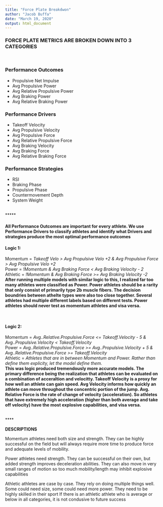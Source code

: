 ---
title: "Force Plate Breakdwon"
author: "Jacob Buffa"
date: "March 19, 2020"
output: html_document
---


### FORCE PLATE METRICS ARE BROKEN DOWN INTO 3 CATEGORIES

<br>


### Performance Outcomes
- Propulsive Net Impulse
- Avg Propulsive Power
- Avg Relative Propulsive Power
- Avg Braking Power
- Avg Relative Braking Power
<br>





### Performance Drivers
- Takeoff Velocity
- Avg Propulsive Velocity
- Avg Propulsive Force
- Avg Relative Propulsive Force
- Avg Braking Velocity
- Avg Braking Force
- Avg Relative Braking Force
<br>



### Performance Strategies
- RSI
- Braking Phase
- Propulsive Phase
- Countermovement Depth
- System Weight

<br>
*****
<br>

#### All Performance Outcomes are important for every athlete.  We use Performance Drivers to classify athletes and identify what Drivers and strategies produce the most optimal performance outcomes

#### Logic 1:
Momentum = *Takeoff Velo > Avg Propulsive Velo +2  &  Avg Propulsive Force > Avg Propulsive Velo +2* <br>
Power = *!Momentum & Avg Braking Force < Avg Braking Velocity - 2* <br>
Athletic = *!Momentum & Avg Braking Force >= Avg Braking Velocity -2* <br>
**After running multiple models with similar logic to this, I realized far too many athletes were classified as Power.  Power athletes should be a rarity that only consist of primarily type 2b muscle fibers.  The decision boundries between athelte types were also too close together.  Several athletes had multiple different labels based on different tests.  Power athletes should never test as momentum athletes and visa versa.**

<br>

#### Logic 2:
Momentum = *Avg..Relative.Propulsive.Force <= Takeoff.Velocity - 5 & Avg..Propulsive.Velocity < Takeoff.Velocity* <br>
Power = *Avg..Relative.Propulsive.Force >= Avg..Propulsive.Velocity + 5 & Avg..Relative.Propulsive.Force >= Takeoff.Velocity* <br>
Athletic = *Athletes that are in between Momentum and Power.  Rather than define them explicity, let the model define them.* <br>
**This was logic produced tremendously more accurate models.  The primary difference being the realization that athletes can be evaluated on a combination of acceraltion and velocitty.  Takeoff Velocity is a proxy for how well an athlete can gain speed.  Avg Velocity informs how quickly an athlete can move throughout the concentric portion of the jump.  Avg. Relative Force is the rate of change of velocity (acceleration).  So athletes that have extremely high acceleration (higher than both average and take off velocity) have the most explosive capabilities, and visa versa.**

<br>
****
<br>

**DESCRIPTIONS**

<p> Momentum athletes need both size and strength. They can be highly successful on the field but will always require more time to produce force and adequate levels of mobility. <p>

<p> Power athletes need strength.  They can be successful on their own, but added strength improves deceleration abilities.  They can also move in very small ranges of motion so too much mobility/length may inhibit explosive capabilities  <p>

<p> Athletic athletes are case by case.  They rely on doing multiple things well.  Some could need size, some could need more power.  They need to be highly skilled in their sport If there is an athletic athlete who is average or below in all categories, it is not condusive to future success <p>


